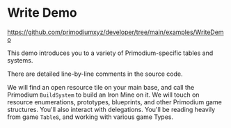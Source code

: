 # Write Demo
https://github.com/primodiumxyz/developer/tree/main/examples/WriteDemo

This demo introduces you to a variety of Primodium-specific tables and systems.

There are detailed line-by-line comments in the source code.

We will find an open resource tile on your main base, and call the Primodium `BuildSystem` to build an Iron Mine on it. We will touch on resource enumerations, prototypes, blueprints, and other Primodium game structures. You'll also interact with delegations. You'll be reading heavily from game `Table`s, and working with various game Types.